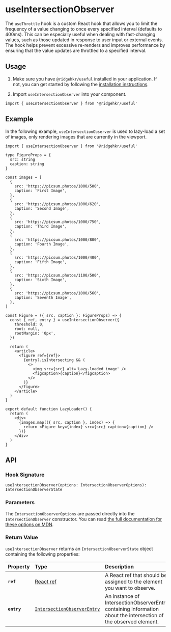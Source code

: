 
# useIntersectionObserver

The `useThrottle` hook is a custom React hook that allows you to limit the frequency of a value changing to once every specified interval (defaults to 400ms). This can be especially useful when dealing with fast-changing values, such as those updated in response to user input or external events. The hook helps prevent excessive re-renders and improves performance by ensuring that the value updates are throttled to a specified interval.

## Usage

1. Make sure you have `@ridgehkr/useful` installed in your application. If not, you can get started by following the [installation instructions](/#getting-started).

2. Import `useIntersectionObserver` into your component.

```tsx
import { useIntersectionObserver } from '@ridgehkr/useful'
```

## Example

In the following example, `useIntersectionObserver` is used to lazy-load a set of images, only rendering images that are currently in the viewport.

```tsx /useIntersectionObserver/ filename="LazyLoader.tsx"
import { useIntersectionObserver } from '@ridgehkr/useful'

type FigureProps = {
  src: string
  caption: string
}

const images = [
  {
    src: 'https://picsum.photos/1000/500',
    caption: 'First Image',
  },
  {
    src: 'https://picsum.photos/1000/620',
    caption: 'Second Image',
  },
  {
    src: 'https://picsum.photos/1000/750',
    caption: 'Third Image',
  },
  {
    src: 'https://picsum.photos/1000/800',
    caption: 'Fourth Image',
  },
  {
    src: 'https://picsum.photos/1000/400',
    caption: 'Fifth Image',
  },
  {
    src: 'https://picsum.photos/1100/500',
    caption: 'Sixth Image',
  },
  {
    src: 'https://picsum.photos/1000/560',
    caption: 'Seventh Image',
  },
]

const Figure = ({ src, caption }: FigureProps) => {
  const { ref, entry } = useIntersectionObserver({
    threshold: 0,
    root: null,
    rootMargin: '0px',
  })

  return (
    <article>
      <figure ref={ref}>
        {entry?.isIntersecting && (
          <>
            <img src={src} alt='Lazy-loaded image' />
            <figcaption>{caption}</figcaption>
          </>
        )}
      </figure>
    </article>
  )
}

export default function LazyLoader() {
  return (
    <div>
      {images.map(({ src, caption }, index) => {
        return <Figure key={index} src={src} caption={caption} />
      })}
    </div>
  )
}
```

## API

### Hook Signature

```tsx
useIntersectionObserver(options: IntersectionObserverOptions): IntersectionObserverState
```

### Parameters

The `IntersectionObserverOptions` are passed directly into the `IntersectionObserver` constructor. You can read [the full documentation for these options on MDN](https://developer.mozilla.org/en-US/docs/Web/API/Intersection_Observer_API#creating_an_intersection_observer).

### Return Value

`useIntersectionObserver` returns an `IntersectionObserverState` object containing the following properties:

| Property    | Type                                                                                                      | Description                                                                                                     |
| :---------- | :-------------------------------------------------------------------------------------------------------- | :-------------------------------------------------------------------------------------------------------------- |
| **`ref`**   | [React ref](https://react.dev/reference/react/useRef)                                                     | A React ref that should be assigned to the element you want to observe.                                         |
| **`entry`** | [`IntersectionObserverEntry`](https://developer.mozilla.org/en-US/docs/Web/API/IntersectionObserverEntry) | An instance of IntersectionObserverEntry containing information about the intersection of the observed element. |
